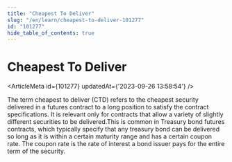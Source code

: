 ```yaml
---
title: "Cheapest To Deliver"
slug: "/en/learn/cheapest-to-deliver-101277"
id: "101277"
hide_table_of_contents: true
---
```



# Cheapest To Deliver

<ArticleMeta id={101277} updatedAt={'2023-09-26 13:58:54'} />
<div className='border-solid border-b border-t-0 my-4 border-[var(--ifm-color-gray-300)]' />

The term cheapest to deliver (CTD) refers to the cheapest security delivered in a futures contract to a long position to satisfy the contract specifications. It is relevant only for contracts that allow a variety of slightly different securities to be delivered.This is common in Treasury bond futures contracts, which typically specify that any treasury bond can be delivered so long as it is within a certain maturity range and has a certain coupon rate. The coupon rate is the rate of interest a bond issuer pays for the entire term of the security.
